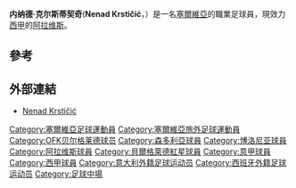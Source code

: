 {{noteta
|G1=足球
|G2=UEFA
|1=zh-hans:克尔斯蒂契奇; zh-hk:卡斯迪斯;
}}

{{Infobox football biography
| name           = 内纳德·克尔斯蒂契奇<br />Nenad Krstičić
| image          = Nenad Krstičić.jpg
| fullname       = Nenad Krstičić
| height         = {{height|m=1.82|precision=0}}
| birth_date     = {{birth date and age|1990|7|3|df=y}}
| birth_place    = [[南斯拉夫社會主義聯邦共和國|南斯拉夫]][[貝爾格萊德|貝爾格萊德]]
| currentclub    = [[阿拉维斯体育|阿拉维斯]]
| clubnumber     = 
| position       = [[中場|中場]]
| youthyears1    = 
| youthclubs1    = 
| years1         = 2007–2008   
| clubs1         = [[OFK貝爾格萊德|OFK貝爾格萊德]]                
| caps1          = 27   
| goals1         = 2  
| years2         = 2008–2016       
| clubs2         = [[桑普多利亚足球俱乐部|森多利亞]]   
| caps2          = 82
| goals2         = 2
| years3         = 2015       
| clubs3         = → [[博洛尼亚足球俱乐部|博洛尼亚]] (外借)  
| caps3          = 16
| goals3         = 0
| years4         = 2016–
| clubs4         = [[阿拉维斯体育|阿拉维斯]]
| caps4          = 0
| goals4         = 0
| nationalyears1 = 2008–2012
| nationalteam1  = [[塞爾維亞21歲以下足球代表隊|塞爾維亞U21]]
| nationalcaps1  = 6
| nationalgoals1 = 0
| nationalyears2 = 2013–
| nationalteam2  = [[塞爾維亞國家足球隊|塞爾維亞]]
| nationalcaps2  = 3
| nationalgoals2 = 0
| pcupdate       = 16:02, 1 August 2015 (UTC)
| ntupdate       = 18:28, 6 February 2013 (UTC)
}}

'''内纳德·克尔斯蒂契奇'''('''Nenad Krstičić'''，{{bd|1990年|7月3日||}}）是一名[[塞爾維亞|塞爾維亞]]的職業足球員，現效力[[西班牙足球甲級聯賽|西甲]]的[[阿拉维斯体育|阿拉维斯]]。

==參考==
{{Reflist}}

==外部連結==
*{{it icon}} [http://www.sampdoria.it/index.php?option=com_teammanager&Itemid=110&task=player&playerid=272&teamid=1 Nenad Krstičić] {{Wayback|url=http://www.sampdoria.it/index.php?option=com_teammanager&Itemid=110&task=player&playerid=272&teamid=1 |date=20110724034213 }}

{{DEFAULTSORT:Krsticic, Nenad}}
[[Category:塞爾維亞足球運動員|Category:塞爾維亞足球運動員]]
[[Category:塞爾維亞旅外足球運動員|Category:塞爾維亞旅外足球運動員]]
[[Category:OFK贝尔格莱德球员|Category:OFK贝尔格莱德球员]]
[[Category:森多利亞球員|Category:森多利亞球員]]
[[Category:博洛尼亚球員|Category:博洛尼亚球員]]
[[Category:阿拉维斯球員|Category:阿拉维斯球員]]
[[Category:貝爾格萊德紅星球員|Category:貝爾格萊德紅星球員]]
[[Category:意甲球員|Category:意甲球員]]
[[Category:西甲球員|Category:西甲球員]]
[[Category:意大利外籍足球运动员|Category:意大利外籍足球运动员]]
[[Category:西班牙外籍足球运动员|Category:西班牙外籍足球运动员]]
[[Category:足球中場|Category:足球中場]]
